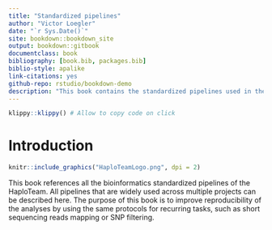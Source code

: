 ```yaml
--- 
title: "Standardized pipelines"
author: "Victor Loegler"
date: "`r Sys.Date()`"
site: bookdown::bookdown_site
output: bookdown::gitbook
documentclass: book
bibliography: [book.bib, packages.bib]
biblio-style: apalike
link-citations: yes
github-repo: rstudio/bookdown-demo
description: "This book contains the standardized pipelines used in the HaploTeam."
---
```


```r
klippy::klippy() # Allow to copy code on click
```

# Introduction {-}

```r
knitr::include_graphics("HaploTeamLogo.png", dpi = 2)
```

This book references all the bioinformatics standardized pipelines of the HaploTeam. All pipelines that are widely used across multiple projects can be described here. The purpose of this book is to improve reproducibility of the analyses by using the same protocols for recurring tasks, such as short sequencing reads mapping or SNP filtering. 
